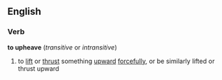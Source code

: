 ==English==
===Verb===
'''to upheave'''  (''transitive'' or ''intransitive'')
# to [[lift]] or [[thrust]] something [[upward]] [[forcefully]], or be similarly lifted or thrust upward